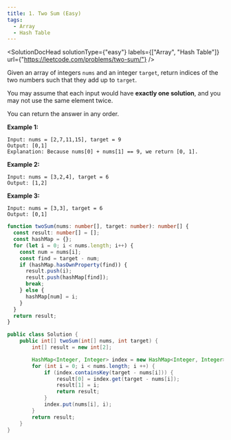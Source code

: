 ```yaml
---
title: 1. Two Sum (Easy)
tags:
  - Array
  - Hash Table
---
```



<SolutionDocHead
  solutionType={"easy"}
  labels={["Array", "Hash Table"]}
  url={"https://leetcode.com/problems/two-sum/"}
/>

Given an array of integers `nums` and an integer `target`, return indices of the two numbers such that they add up to `target`.

You may assume that each input would have <b>exactly one solution</b>, and you may not use the same element twice.

You can return the answer in any order.

<b>Example 1:</b>

```
Input: nums = [2,7,11,15], target = 9
Output: [0,1]
Explanation: Because nums[0] + nums[1] == 9, we return [0, 1].
```

<b>Example 2:</b>

```
Input: nums = [3,2,4], target = 6
Output: [1,2]
```

<b>Example 3:</b>

```
Input: nums = [3,3], target = 6
Output: [0,1]
```

```ts title=solution.ts
function twoSum(nums: number[], target: number): number[] {
  const result: number[] = [];
  const hashMap = {};
  for (let i = 0; i < nums.length; i++) {
    const num = nums[i];
    const find = target - num;
    if (hashMap.hasOwnProperty(find)) {
      result.push(i);
      result.push(hashMap[find]);
      break;
    } else {
      hashMap[num] = i;
    }
  }
  return result;
}
```

```java title=solution.java
public class Solution {
    public int[] twoSum(int[] nums, int target) {
        int[] result = new int[2];

        HashMap<Integer, Integer> index = new HashMap<Integer, Integer>();
        for (int i = 0; i < nums.length; i ++) {
            if (index.containsKey(target - nums[i])) {
                result[0] = index.get(target - nums[i]);
                result[1] = i;
                return result;
            }
            index.put(nums[i], i);
        }
        return result;
    }
}
```
